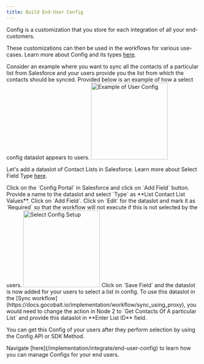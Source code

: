 ```yaml
---
title: Build End-User Config
---
```

Config is a customization that you store for each integration of all your end-customers.

These customizations can then be used in the workflows for various use-cases. 
<Tip>
Learn more about Config and its types [here](https://docs.gocobalt.io/build/connectors/config/config).
</Tip>

Consider an example where you want to sync all the contacts of a particular list from Salesforce and your users provide you the list from which the contacts should be synced. Provided below is an example of how a select config dataslot appears to users.
<img height="200" src="/images/implementation/config_sample.png" alt=" Example of User Config"/>

Let's add a dataslot of Contact Lists in Salesforce.
<Tip>
Learn more about Select Field Type [here](https://docs.gocobalt.io/build/connectors/config/field_type_intro#select-field-types).
</Tip>

<Steps>
  <Step title="Add Dataslot in Config Portal">
    Click on the `Config Portal` in Salesforce and click on `Add Field` button.
  </Step>
  <Step title="Provide details">
    Provide a name to the dataslot and select `Type` as **List Contact List Values**. Click on `Add Field`.
    <Tip>
    Click on `Edit` for the dataslot and mark it as `Required` so that the workflow will not execute if this is not selected by the users.
    </Tip>
    <img height="200" src="/images/implementation/select_setup.png" alt=" Select Config Setup"/>
  </Step>
<Step title="Save">
    Click on `Save Field` and the dataslot is now added for your users to select a list in config.
</Step>
</Steps>

<Note>
To use this dataslot in the [Sync workflow](https://docs.gocobalt.io/implementation/workflow/sync_using_proxy), you would need to change the action in Node 2 to `Get Contacts Of A particular List` and provide this dataslot in **Enter List ID** field.
</Note>

You can get this Config of your users after they perform selection by using the Config API or SDK Method.

<Info>
Navigate [here](/implementation/integrate/end-user-config) to learn how you can manage Configs for your end users.
</Info>

